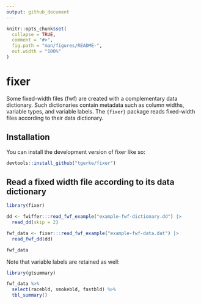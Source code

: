 ```yaml
---
output: github_document
---
```


<!-- README.md is generated from README.Rmd. Please edit that file -->

```r
knitr::opts_chunk$set(
  collapse = TRUE,
  comment = "#>",
  fig.path = "man/figures/README-",
  out.width = "100%"
)
```

# fixer

<!-- badges: start -->
<!-- badges: end -->

Some fixed-width files (fwf) are created with a complementary data dictionary. Such dictionaries contain metadata such as column widths, variable types, and variable labels. The `{fixer}` package reads fixed-width files according to their data dictionary. 

## Installation

You can install the development version of fixer like so:

``` r
devtools::install_github("tgerke/fixer")
```

## Read a fixed width file according to its data dictionary 

```r
library(fixer)

dd <- fwiffer:::read_fwf_example("example-fwf-dictionary.dd") |> 
  read_dd(skip = 2)

fwf_data <- fixer:::read_fwf_example("example-fwf-data.dat") |>
  read_fwf_dd(dd)

fwf_data
```

Note that variable labels are retained as well:

```r
library(gtsummary)

fwf_data %>%
  select(racebld, smokebld, fastbld) %>%
  tbl_summary()
```
